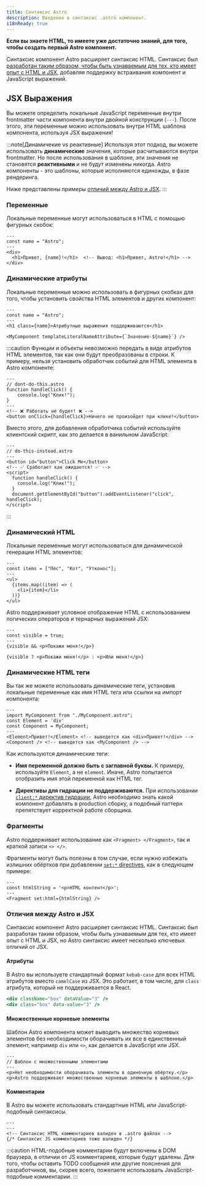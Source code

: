 ```yaml
---
title: Синтаксис Astro
description: Введение в синтаксис .astro компонент.
i18nReady: true
---
```


**Если вы знаете HTML, то имеете уже достаточно знаний, для того, чтобы создать первый Astro компонент.**

Синтаксис компонент Astro расширяет синтаксис HTML. Синтаксис был [разработан таким образом, чтобы быть узнаваемым для тех, кто имеет опыт с HTML и JSX](#отличия-между-astro-и-jsx), добавляя поддержку встраивания компонент и JavaScript выражений.  


## JSX Выражения

Вы можете определить локальные JavaScript переменные внутри frontmatter части компонента внутри двойной конструкции (`---`). После этого, эти переменные можно использовать внутри HTML шаблона компонента, используя JSX выражения!

:::note[Динамичекие vs реактивные]
Используя этот подход, вы можете использовать **динамические** значения, которые расчитываются внутри frontmatter. Но после использования в шаблоне, эти значения не становятся **реактивными** и не будут изменены никогда. Astro компоненты - это шаблоны, которые исполняются единожды, в фазе рендеринга.

Ниже представлены примеры [отличий между Astro и JSX](#отличия-между-astro-и-jsx).
:::

### Переменные

Локальные переменные могут использоваться в HTML с помощью фигурных скобок: 

```astro title="src/components/Variables.astro" "{name}"
---
const name = "Astro";
---
<div>
  <h1>Привет, {name}!</h1>  <!-- Вывод: <h1>Привет, Astro!</h1> -->
</div>
```

### Динамические атрибуты 

Локальные переменные можно использовать в фигурных скобках для того, чтобы установить свойства HTML элементов и других компонент:

```astro title="src/components/DynamicAttributes.astro" "{name}" "${name}"
---
const name = "Astro";
---
<h1 class={name}>Атрибутные выражения поддерживаются</h1>

<MyComponent templateLiteralNameAttribute={`Значение-${name}`} />
```

:::caution
Функции и объекты невозможно передать в виде атрибутов HTML элементов, так как они будут преобразованы в строки.
К примеру, нельзя установить обработчик событий для HTML элемента в Astro компоненте:

```astro
---
// dont-do-this.astro
function handleClick() {
    console.log("Клик!");
}
---
<!-- ❌ Работать не будет! ❌ -->
<button onClick={handleClick}>Ничего не произойдет при клике!</button>
```

Вместо этого, для добавления обработчика событий используйте клиентский скрипт, как это делается в ванильном JavaScript:

```astro
---
// do-this-instead.astro
---
<button id="button">Click Me</button>
<!-- ✅ Сработает как ожидается! ✅ -->
<script>
  function handleClick() {
    console.log("Клик!");
  }
  document.getElementById("button").addEventListener("click", handleClick);
</script>
```
:::

### Динамический HTML 

Локальные переменные могут использоваться для динамической генерации HTML элементов:

```astro title="src/components/DynamicHtml.astro" "{item}"
---
const items = ["Пёс", "Кот", "Утконос"];
---
<ul>
  {items.map((item) => (
    <li>{item}</li>
  ))}
</ul>
```

Astro поддерживает условное отображение HTML с использованием логических операторов и тернарных выражений JSX:

```astro title="src/components/ConditionalHtml.astro" "visible"
---
const visible = true;
---
{visible && <p>Покажи меня!</p>}

{visible ? <p>Покажи меня!</p> : <p>Или меня!</p>}
```

### Динамические HTML теги 

Вы так же можете использовать динамические теги, установив локальные переменные как имя HTML тега или ссылки на импорт компонента: 

```astro title="src/components/DynamicTags.astro" /Element|(?<!My)Component/
---
import MyComponent from "./MyComponent.astro";
const Element = 'div'
const Component = MyComponent;
---
<Element>Привет!</Element> <!-- выведется как <div>Привет!</div> -->
<Component /> <!-- выведется как <MyComponent /> -->
```

Как используются динамические теги:

- **Имя переменной должно быть с заглавной буквы.** К примеру, используйте `Element`, а не `element`. Иначе, Astro попытается отобразить имя этой переменной как HTML тег.

- **Директивы для гидрации не поддерживаются.** При использовании [`client:*` директив гидрации](/ru/core-concepts/framework-components/#hydrating-interactive-components), Astro необходимо знать какой компонент добавлять в production сборку, а подобный паттерн препятствует корректной работе сборщика.

### Фрагменты

Astro поддерживает использование как `<Fragment> </Fragment>`, так и краткой записи `<> </>`.

Фрагменты могут быть полезны в том случае, если нужно избежать излишних обёртков при добавлении [`set:*` directives](/ru/reference/directives-reference/#sethtml), как в следующем примере:

```astro title="src/components/SetHtml.astro" "Fragment"
---
const htmlString = '<p>HTML контент</p>';
---
<Fragment set:html={htmlString} />
```

### Отличия между Astro и JSX

Синтаксис компонент Astro расширяет синтаксис HTML. Синтаксис был разработан таким образом, чтобы быть узнаваемым для тех, кто имеет опыт с HTML и JSX, но Astro синтаксис имеет несколько ключевых отличий от JSX.

#### Атрибуты

В Astro вы используете стандартный формат `kebab-case` для всех HTML атрибутов вместо `camelCase` из JSX. Это работает, в том числе, для `class` атрибута, который не поддерживается в React.

```jsx del={1} ins={2} title="example.astro"
<div className="box" dataValue="3" />
<div class="box" data-value="3" />
```

#### Множественные корневые элементы

Шаблон Astro компонента может выводить множество корневых элементов без необходимости оборачивать их все в единственный элемент, например `div` или `<>`, как делается в JavaScript или JSX.

```astro title="src/components/RootElements.astro"
---
// Шаблон с множественными элементами
---
<p>Нет необходимости оборачивать элементы в одиночную обёртку.</p>
<p>Astro поддерживает множественные корневые элементы в шаблоне.</p>
```

#### Комментарии

В Astro вы можете использовать стандартные HTML или JavaScript-подобный синтаксисы.

```astro title="example.astro"
---
---
<!-- Синтаксис HTML комментариев валиден в .astro файлах -->
{/* Синтаксис JS комментариев тоже валиден */}
```

:::caution
HTML-подобные комментарии будут включены в DOM браузера, в отличии от JS комментариев, которые будут удалены. Для того, чтобы оставить TODO сообщения или другие пояснения для разработчиков, вы, скорее всего, пожелаете использовать JavaScript-подобные комментарии.
:::



